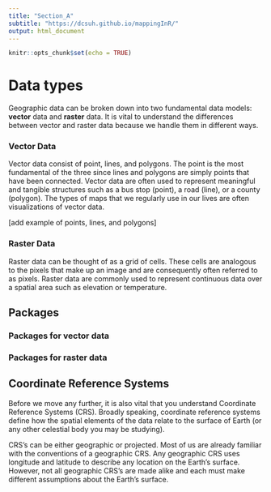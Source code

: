 ```yaml
---
title: "Section_A"
subtitle: "https://dcsuh.github.io/mappingInR/"
output: html_document
---
```


```r
knitr::opts_chunk$set(echo = TRUE)
```


# Data types

Geographic data can be broken down into two fundamental data models: **vector** data and **raster** data. It is vital to understand the differences between vector and raster data because we handle them in different ways.

### Vector Data

Vector data consist of point, lines, and polygons. The point is the most fundamental of the three since lines and polygons are simply points that have been connected. Vector data are often used to represent meaningful and tangible structures such as a bus stop (point), a road (line), or a county (polygon). The types of maps that we regularly use in our lives are often visualizations of vector data.

[add example of points, lines, and polygons]


### Raster Data

Raster data can be thought of as a grid of cells. These cells are analogous to the pixels that make up an image and are consequently often referred to as pixels. Raster data are commonly used to represent continuous data over a spatial area such as elevation or temperature. 


## Packages

### Packages for vector data

### Packages for raster data


## Coordinate Reference Systems

Before we move any further, it is also vital that you understand Coordinate Reference Systems (CRS). Broadly speaking, coordinate reference systems define how the spatial elements of the data relate to the surface of Earth (or any other celestial body you may be studying).

CRS's can be either geographic or projected. Most of us are already familiar with the conventions of a geographic CRS. Any geographic CRS uses longitude and latitude to describe any location on the Earth's surface. However, not all geographic CRS's are made alike and each must make different assumptions about the Earth's surface. 

